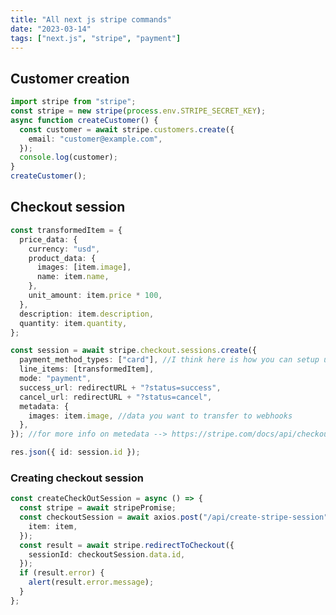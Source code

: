 ```yaml
---
title: "All next js stripe commands"
date: "2023-03-14"
tags: ["next.js", "stripe", "payment"]
---
```


## Customer creation

```ts
import stripe from "stripe";
const stripe = new stripe(process.env.STRIPE_SECRET_KEY);
async function createCustomer() {
  const customer = await stripe.customers.create({
    email: "customer@example.com",
  });
  console.log(customer);
}
createCustomer();
```

## Checkout session

```ts
const transformedItem = {
  price_data: {
    currency: "usd",
    product_data: {
      images: [item.image],
      name: item.name,
    },
    unit_amount: item.price * 100,
  },
  description: item.description,
  quantity: item.quantity,
};

const session = await stripe.checkout.sessions.create({
  payment_method_types: ["card"], //I think here is how you can setup ur GPAY
  line_items: [transformedItem],
  mode: "payment",
  success_url: redirectURL + "?status=success",
  cancel_url: redirectURL + "?status=cancel",
  metadata: {
    images: item.image, //data you want to transfer to webhooks
  },
}); //for more info on metedata --> https://stripe.com/docs/api/checkout/sessions/create#create_checkout_session-metadata

res.json({ id: session.id });
```

### Creating checkout session

```ts
const createCheckOutSession = async () => {
  const stripe = await stripePromise;
  const checkoutSession = await axios.post("/api/create-stripe-session", {
    item: item,
  });
  const result = await stripe.redirectToCheckout({
    sessionId: checkoutSession.data.id,
  });
  if (result.error) {
    alert(result.error.message);
  }
};
```

